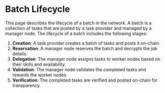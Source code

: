 # Batch Lifecycle

This page describes the lifecycle of a batch in the network.
A batch is a collection of tasks that are posted by a task provider and managed by a manager node.
The lifecycle of a batch includes the following stages:

1. **Creation**: A task provider creates a batch of tasks and posts it on-chain.
2. **Reservation**: A manager node reserves the batch and decrypts the job details.
3. **Delegation**: The manager node assigns tasks to worker nodes based on their skills and availability.
4. **Validation**: The manager node validates the completed tasks and rewards the worker nodes.
5. **Verification**: The completed tasks are verified and posted on-chain for transparency.
